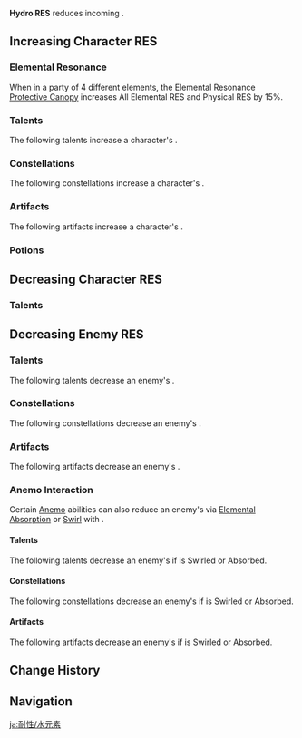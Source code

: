 {{ResistanceTabs}}
{{See also|Hydro|Hydro Damage Bonus}}
{{Terminology Infobox
|title        = Hydro RES
|type         = Attributes
}}
'''Hydro RES''' reduces incoming {{Color|Hydro DMG}}.

==Increasing Character RES==
===Elemental Resonance===
{{Main|Elemental Resonance}}
When in a party of 4 different elements, the Elemental Resonance [[Protective Canopy]] increases All Elemental RES and Physical RES by 15%.

===Talents===
The following talents increase a character's {{Color|Hydro|Hydro RES}}.
{{Talents by Category Table|Hydro RES Increase Talents}}

===Constellations===
The following constellations increase a character's {{Color|Hydro|Hydro RES}}.
{{Constellations by Category Table|Hydro RES Increase Constellations}}

===Artifacts===
The following artifacts increase a character's {{Color|Hydro|Hydro RES}}.
{{Artifacts by Category Table|Hydro RES Increase Artifacts}}

===Potions===
{{Food by Category Table|Hydro RES Dishes}}

==Decreasing Character RES==
===Talents===
{{Talents by Category Table|Hydro RES Decrease Talents}}

==Decreasing Enemy RES==
===Talents===
The following talents decrease an enemy's {{Color|Hydro|Hydro RES}}.
{{Talents by Category Table|Hydro RES Reduction Talents}}

===Constellations===
The following constellations decrease an enemy's {{Color|Hydro|Hydro RES}}.
{{Constellations by Category Table|Hydro RES Reduction Constellations}}

===Artifacts===
The following artifacts decrease an enemy's {{Color|Hydro|Hydro RES}}.
{{Artifacts by Category Table|Hydro RES Reduction Artifacts}}

===Anemo Interaction===
Certain [[Anemo]] abilities can also reduce an enemy's {{Color|Hydro RES}} via [[Elemental Absorption]] or [[Swirl]] with {{Hydro}}.

====Talents====
The following talents decrease an enemy's {{Color|Hydro RES}} if {{Hydro}} is Swirled or Absorbed.
{{Talents by Category Table|Anemo Interaction Dependent RES Reduction Talents}}

====Constellations====
The following constellations decrease an enemy's {{Color|Hydro RES}} if {{Hydro}} is Swirled or Absorbed.
{{Constellations by Category Table|Anemo Interaction Dependent RES Reduction Constellations}}

====Artifacts====
The following artifacts decrease an enemy's {{Color|Hydro RES}} if {{Hydro}} is Swirled or Absorbed.
<br>{{Artifacts by Category Table|Anemo Interaction Dependent RES Reduction Artifacts}}

==Change History==
{{Change History|1.0}}

==Navigation==
{{Attribute Navbox}}

[[ja:耐性/水元素]]